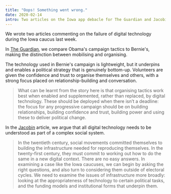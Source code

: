 ```yaml
---
title: "Oops! Something went wrong."
date: 2020-02-14
intro: Two articles on the Iowa app debacle for The Guardian and Jacobin
---
```


We wrote two articles commenting on the failure of digital technology during the Iowa caucus last week.

In [The Guardian](https://www.theguardian.com/commentisfree/2020/feb/09/bernie-sanders-campaign-people-tech-obama-big-data), we compare Obama's campaign tactics to Bernie's, making the distinction between mobilising and organising.

The technology used in Bernie's campaign is lightweight, but it underpins and enables a political strategy that is genuinely bottom-up. Volunteers are given the confidence and trust to organise themselves and others, with a strong focus placed on relationship-building and conversation.

> What can be learnt from the story here is that organising tactics work best when enabled and supplemented, rather than replaced, by digital technology. These should be deployed when there isn’t a deadline: the focus for any progressive campaign should be on building relationships, building confidence and trust, building power and using these to deliver political change.

In the [Jacobin](https://jacobinmag.com/2020/02/shadow-inc-app-iowa-caucus-acronym) article, we argue that all digital technology needs to be understood as part of a complex social system.

> In the twentieth century, social movements committed themselves to building the infrastructure needed for reproducing themselves. In the twenty-first century, they must commit to working out how to do the same in a new digital context. There are no easy answers. In examining a case like the Iowa caucuses, we can begin by asking the right questions, and also turn to considering them outside of electoral cycles. We need to examine the issues of infrastructure more broadly: looking at the appropriateness of technology to certain political tasks, and the funding models and institutional forms that underpin them.
